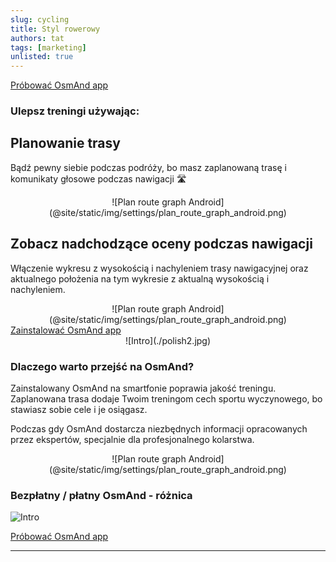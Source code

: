 ```yaml
---
slug: cycling
title: Styl rowerowy
authors: tat
tags: [marketing]
unlisted: true
---
```



<div class="promobutton">
    <a class="button--black" href='https://osmand.net/apps/'>Próbować OsmAnd app</a>
</div>

<MyScript2 />

### Ulepsz treningi używając:

## Planowanie trasy

Bądź pewny siebie podczas podróży, bo masz zaplanowaną trasę i komunikaty głosowe podczas nawigacji 🛣️ 

<center>
![Plan route graph Android](@site/static/img/settings/plan_route_graph_android.png)
</center>

## Zobacz nadchodzące oceny podczas nawigacji

Włączenie wykresu z wysokością i nachyleniem trasy nawigacyjnej oraz aktualnego położenia na tym wykresie z aktualną wysokością i nachyleniem.

<center>
![Plan route graph Android](@site/static/img/settings/plan_route_graph_android.png)
</center>

<div class="promobutton">
    <a class="button--black" href='https://osmand.net/apps/'>Zainstalować OsmAnd app</a>
</div>

<center>
![Intro](./polish2.jpg)
</center>

### Dlaczego warto przejść na OsmAnd?

Zainstalowany OsmAnd na smartfonie poprawia jakość treningu. Zaplanowana trasa dodaje Twoim treningom cech sportu wyczynowego, bo stawiasz sobie cele i je osiągasz. 

Podczas gdy OsmAnd dostarcza niezbędnych informacji opracowanych przez ekspertów, specjalnie dla profesjonalnego kolarstwa.

<center>
![Plan route graph Android](@site/static/img/settings/plan_route_graph_android.png)
</center>

### Bezpłatny / płatny OsmAnd - różnica

![Intro](./freepro2.png)

<div class="promobutton">
    <a class="button--black" href='https://osmand.net/apps/'>Próbować OsmAnd app</a>
</div>


_________________________________________________

<LinksSocial/>
<LinksTelegram/>
<AppleStore/>
<AndroidStore/>
